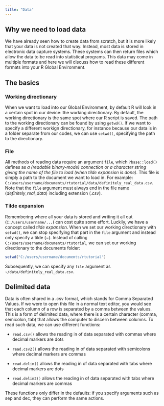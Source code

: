 ```yaml
---
title: "Data"
---
```


## Why we need to load data
We have already seen how to create data from scratch, but it is more likely that your data is not created that way. Instead, most data is stored in electronic data capture systems. These systems can then return files which allow the data to be read into statistical programs. This data may come in multiple formats and here we will discuss how to read these different formats into your R Global Environment.

##  The basics
### Working directionary
When we want to load into our Global Environment, by default R will look in a certain spot in our device: the working directionary. By default, the working directionary is the same spot where our R script is saved. The path to the working directionary can be found by using `getwd()`. If we want to specify a different workign directionary, for instance because our data is in a folder separate from our codes, we can use `setwd()`, specifying the path to the directionary.

### File
All methods of reading data require an argument `file`, which `?base::load()` defines as *a (readable binary-mode) connection or a character string giving the name of the file to load (when tilde expansion is done)*. This file is simply a path to the document we want to load in. For example: `C:/users/username/documents/rtutorial/data/definitely_real_data.csv`. Note that the `file` argument must always end in the file name (*definitely_real_data*) including extension (*.csv*).

### Tilde expansion
Remembering where all your data is stored and writing it all out (`C:/users/username/...`) can cost quite some effort. Luckily, we have a concept called *tilde expansion*. When we set our working directionary with `setwd()`, we can stop specifying that part in the `file` argument and instead only specify a tilde (*~*). Instead of calling `C:/users/username/documents/rtutorial`, we can set our working directionary to the documents folder:

```r
setwd("C:/users/username/documents/rtutorial")
```

Subsequently, we can specify any `file` argument as `~/data/definitely_real_data.csv`.

## Delimited data
Data is often shared in a .csv format, which stands for Comma Separated Values. If we were to open this file in a normal text editor, you would see that each column of a row is separated by a comma between the values. This is a form of delimited data, where there is a certain character (comma, semicolon, tab) that allows the computer to discern between columns. To read such data, we can use different functions:

- `read.csv()` allows the reading in of data separated with commas where decimal markers are dots

- `read.csv2()` allows the reading in of data separated with semicolons where decimal markers are commas

- `read.delim()` allows the reading in of data separated with tabs where decimal markers are dots

- `read.delim2()` allows the reading in of data separated with tabs where decimal markers are commas

These functions only differ in the defaults: if you specify arguments such as sep and dec, they can perform the same actions.

